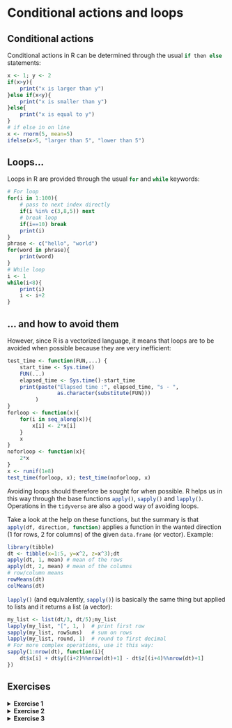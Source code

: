 # Conditional actions and loops


## Conditional actions

Conditional actions in R can be determined through the usual `if then else`{.R} statements:
```r
x <- 1; y <- 2
if(x>y){
    print("x is larger than y")
}else if(x<y){
    print("x is smaller than y")
}else{
    print("x is equal to y")
}
# if else in on line
x <- rnorm(5, mean=5)
ifelse(x>5, "larger than 5", "lower than 5") 
```


## Loops...

Loops in R are provided through the usual `for`{.R} and `while`{.R} keywords:

```r
# For loop
for(i in 1:100){
    # pass to next index directly
    if(i %in% c(3,8,5)) next 
    # break loop
    if(i==10) break
    print(i)
}
phrase <- c("hello", "world")
for(word in phrase){
    print(word)
}
# While loop
i <- 1
while(i<8){
    print(i)
    i <- i+2
}
```

## ... and how to avoid them


However, since R is a vectorized language, it means that loops are to be avoided when possible because they are very inefficient:

```r
test_time <- function(FUN,...) {
    start_time <- Sys.time()
    FUN(...)
    elapsed_time <- Sys.time()-start_time
    print(paste("Elapsed time :", elapsed_time, "s - ",
                as.character(substitute(FUN)))
         )
}
forloop <- function(x){
    for(i in seq_along(x)){
        x[i] <- 2*x[i]
    }
    x
}
noforloop <- function(x){
    2*x
}
x <- runif(1e8)
test_time(forloop, x); test_time(noforloop, x)
```

Avoiding loops should therefore be sought for when possible. R helps us in this way through the base functions `apply()`{.R}, `sapply()`{.R} and `lapply()`{.R}. Operations in the `tidyverse`{.R} are also a good way of avoiding loops. 

Take a look at the help on these functions, but the summary is that `apply(df, direction, function)`{.R} applies a function in the wanted direction (1 for rows, 2 for columns) of the given `data.frame`{.R} (or vector). Example:

```r
library(tibble)
dt <- tibble(x=1:5, y=x^2, z=x^3);dt
apply(dt, 1, mean) # mean of the rows
apply(dt, 2, mean) # mean of the columns
# row/column means
rowMeans(dt)
colMeans(dt)
```

`lapply()`{.R} (and equivalently, `sapply()`{.R}) is basically the same thing but applied to lists and it returns a list (a vector):
```r
my_list <- list(dt/3, dt/5);my_list
lapply(my_list, "[", 1, )  # print first row
sapply(my_list, rowSums)   # sum on rows
lapply(my_list, round, 1)  # round to first decimal
# For more complex operations, use it this way:
sapply(1:nrow(dt), function(i){
    dt$x[i] + dt$y[(i+2)%%nrow(dt)+1] - dt$z[(i+4)%%nrow(dt)+1]
})
```





## Exercises {#exo-loops}


<details>
    <summary>**Exercise 1**</summary>

Given `x <- runif(1e3, min=-1, max=1)`{.R}, create a `tibble`{.R} like this one:

```r
tibble(x = runif(1e3, min=-1, max=1), 
       y = ifelse(x>0, "x>0", "x<=0"))
```

</details>




<details>
    <summary>**Exercise 2**</summary>

Given:

```r
LL <- list(A = runif(1e2),
           B = rnorm(1e3),
           C = data.frame(x=runif(1e2), y=runif(1e2))
           )
```

Print the sum of each element of `LL` in a list, in a vector.

<details>
    <summary>Solution</summary>

```r
LL <- list(A = runif(1e2),
           B = rnorm(1e3),
           C = data.frame(x=runif(1e2), y=runif(1e2))
           )
lapply(LL, sum)
unlist(lapply(LL, sum)); sapply(LL, sum)
```

</details>
</details>


<details>
    <summary>**Exercise 3**</summary>

- Download <a href="Data/population.csv" download target="_blank">population.csv</a> and load it into a `data.frame`{.R}
- What is the total population over the years?
- What is the mean population for each city?


<details>
    <summary>Solution</summary>

```r
# Download population.csv and load it into a `data.frame`
df <- read.csv("Data/population.csv")
# What is the total population over the years?
data.frame(year=df[,"year"],
           pop =rowSums(df[,-1]),     # a first way
           pop2=apply(df[,-1], 1, sum)# another way
          )
# A tidy-compatible version 
library(tidyverse)
popul <- pivot_longer(df, cols=-year, names_to="city", values_to="pop")
popul %>%
  group_by(year) %>%
  summarise(totpop = sum(pop))
# or equivalently
summarise(group_by(popul, year), totpop = sum(pop))
# What is the mean population for each city?
apply(df[,-1], 2, mean)
popul %>%
  group_by(city) %>%
  summarise(avepop = mean(pop))
```

</details>
</details>

<br>
<br>
<br>
<br>
<br>


